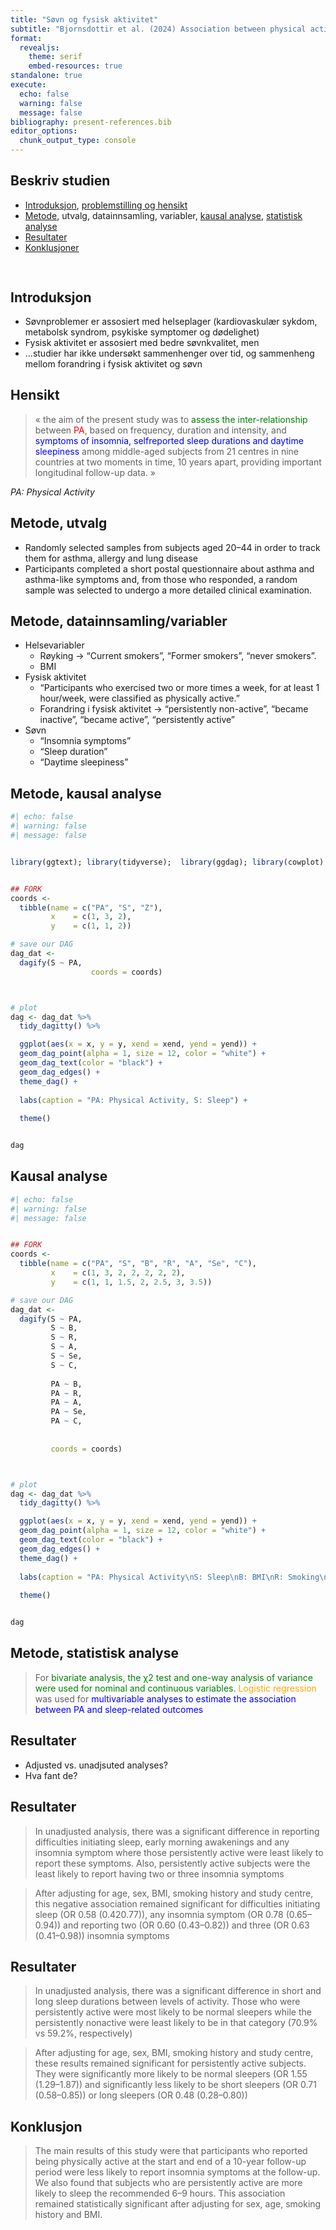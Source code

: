 ```yaml
---
title: "Søvn og fysisk aktivitet"
subtitle: "Bjornsdottir et al. (2024) Association between physical activity over a 10-year period and current insomnia symptoms, sleep duration and daytime sleepiness: a European population-based study"
format:
  revealjs:
    theme: serif
    embed-resources: true
standalone: true
execute: 
  echo: false
  warning: false
  message: false
bibliography: present-references.bib
editor_options: 
  chunk_output_type: console
---
```


## Beskriv studien

::: {.incremental}
- [Introduksjon](#sec-introduction), [problemstilling og hensikt](#sec-purpose)
- [Metode](#sec-methods), utvalg, datainnsamling, variabler, [kausal analyse](#sec-analysis), [statistisk analyse](#sec-methods-statistics)
- [Resultater](#sec-results)    
- [Konklusjoner](#sec-conclusion)

:::

## 

:::: {.columns}

::: {.column width=50%}

:::

::: {.column width=50%}

:::

::::



## Introduksjon {#sec-introduction}

::: {.incremental}
- Søvnproblemer er assosiert med helseplager (kardiovaskulær sykdom, metabolsk syndrom, psykiske symptomer og dødelighet)
- Fysisk aktivitet er assosiert med bedre søvnkvalitet, men 
- ...studier har ikke undersøkt sammenhenger over tid, og sammenheng mellom forandring i fysisk aktivitet og søvn
:::

## Hensikt {#sec-purpose}

> « the aim of the present study was to <span style="color:green">assess the inter-relationship</span> between <span style="color:red">PA</span>, based on frequency, duration and intensity, and <span style="color:blue">symptoms of insomnia, selfreported sleep durations and daytime sleepiness</span> among middle-aged subjects from 21 centres in nine countries at two moments in time, 10 years apart, providing important longitudinal follow-up data. »

*PA: Physical Activity*

## Metode, utvalg {#sec-methods}
::: {.incremental}
- Randomly selected samples from subjects aged 20–44 in order to track them for asthma, allergy and lung disease
- Participants completed a short postal questionnaire about asthma and asthma-like symptoms and, from those who responded, a random sample was selected to undergo a more detailed clinical examination.
:::

## Metode, datainnsamling/variabler {.smaller}

::: {.incremental}
- Helsevariabler 
  - Røyking &rightarrow; "Current smokers", "Former smokers", "never smokers".
  - BMI
- Fysisk aktivitet
  - "Participants who exercised two or more times a week, for at least 1 hour/week, were classified as physically active."
  - Forandring i fysisk aktivitet &rightarrow; "persistently non-active", "became inactive", "became active", "persistently active"
- Søvn
  - "Insomnia symptoms"
  - "Sleep duration"
  - "Daytime sleepiness"
:::

## Metode, kausal analyse {#sec-analysis}

```r
#| echo: false
#| warning: false
#| message: false


library(ggtext); library(tidyverse);  library(ggdag); library(cowplot)


## FORK
coords <-
  tibble(name = c("PA", "S", "Z"),
         x    = c(1, 3, 2),
         y    = c(1, 1, 2))

# save our DAG
dag_dat <-
  dagify(S ~ PA,
                  coords = coords)



# plot 
dag <- dag_dat %>%
  tidy_dagitty() %>%

  ggplot(aes(x = x, y = y, xend = xend, yend = yend)) +
  geom_dag_point(alpha = 1, size = 12, color = "white") +
  geom_dag_text(color = "black") +
  geom_dag_edges() + 
  theme_dag() + 
  
  labs(caption = "PA: Physical Activity, S: Sleep") +
  
  theme() 


dag


```


## Kausal analyse

```r
#| echo: false
#| warning: false
#| message: false


## FORK
coords <-
  tibble(name = c("PA", "S", "B", "R", "A", "Se", "C"),
         x    = c(1, 3, 2, 2, 2, 2, 2),
         y    = c(1, 1, 1.5, 2, 2.5, 3, 3.5))

# save our DAG
dag_dat <-
  dagify(S ~ PA,
         S ~ B,
         S ~ R,
         S ~ A,
         S ~ Se, 
         S ~ C,
         
         PA ~ B,
         PA ~ R,
         PA ~ A,
         PA ~ Se,
         PA ~ C,
         
         
         coords = coords)



# plot 
dag <- dag_dat %>%
  tidy_dagitty() %>%

  ggplot(aes(x = x, y = y, xend = xend, yend = yend)) +
  geom_dag_point(alpha = 1, size = 12, color = "white") +
  geom_dag_text(color = "black") +
  geom_dag_edges() + 
  theme_dag() + 
  
  labs(caption = "PA: Physical Activity\nS: Sleep\nB: BMI\nR: Smoking\nA: Age\nSe: Sex\nC: Study center") +
  
  theme() 


dag


```

## Metode, statistisk analyse {#sec-methods-statistics}

> For <span style="color:green">bivariate analysis, the χ2 test and one-way analysis of variance were used for nominal and continuous variables</span>. <span style="color:orange">Logistic regression</span> was used for <span style="color:blue">multivariable analyses to estimate the association between PA and sleep-related outcomes</span>



## Resultater {#sec-results}

- Adjusted vs. unadjsuted analyses?
- Hva fant de?

## Resultater {.smaller}

::: {.fragment}
> In unadjusted analysis, there was a significant difference in reporting difficulties initiating sleep, early morning awakenings and any insomnia symptom where those persistently active were least likely to report these symptoms. Also, persistently active subjects were the least likely to report having two or three insomnia symptoms

:::

::: {.fragment}
> After adjusting for age, sex, BMI, smoking history and study centre, this negative association remained significant for difficulties initiating sleep (OR 0.58 (0.420.77)), any insomnia symptom (OR 0.78 (0.65–0.94)) and reporting two (OR 0.60 (0.43–0.82)) and three (OR 0.63 (0.41–0.98)) insomnia symptoms

::: 

## Resultater {.smaller}

::: {.fragment}
> In unadjusted analysis, there was a significant difference in short and long sleep durations between levels of activity. Those who were persistently active were most likely to be normal sleepers while the persistently nonactive were least likely to be in that category (70.9% vs 59.2%, respectively) 

:::

::: {.fragment}
> After adjusting for age, sex, BMI, smoking history and study centre, these results remained significant for persistently active subjects. They were significantly more likely to be normal sleepers (OR 1.55 (1.29–1.87)) and significantly less likely to be short sleepers (OR 0.71 (0.58–0.85)) or long sleepers (OR 0.48 (0.28–0.80)) 

:::

## Konklusjon {#sec-conclusion}

> The main results of this study were that participants who reported being physically active at the start and end of a 10-year follow-up period were less likely to report insomnia symptoms at the follow-up. We also found that subjects who are persistently active are more likely to sleep the recommended 6–9 hours. This association remained statistically significant after adjusting for sex, age, smoking history and BMI.












